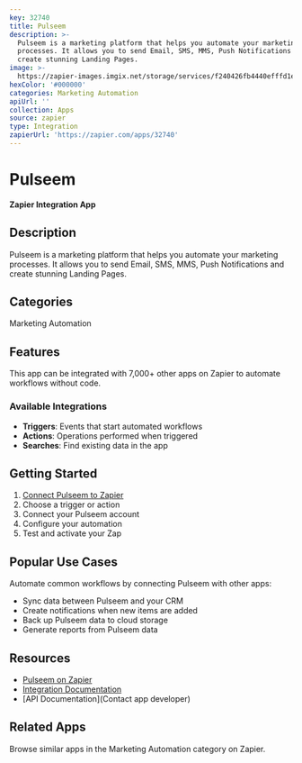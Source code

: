 ```yaml
---
key: 32740
title: Pulseem
description: >-
  Pulseem is a marketing platform that helps you automate your marketing
  processes. It allows you to send Email, SMS, MMS, Push Notifications and
  create stunning Landing Pages.
image: >-
  https://zapier-images.imgix.net/storage/services/f240426fb4440efffd1e324bd3aa60b4.jpg?auto=format%2Ccompress&ixlib=python-3.0.0&q=50
hexColor: '#000000'
categories: Marketing Automation
apiUrl: ''
collection: Apps
source: zapier
type: Integration
zapierUrl: 'https://zapier.com/apps/32740'
---
```

# Pulseem

**Zapier Integration App**

## Description

Pulseem is a marketing platform that helps you automate your marketing processes. It allows you to send Email, SMS, MMS, Push Notifications and create stunning Landing Pages.

## Categories

Marketing Automation

## Features

This app can be integrated with 7,000+ other apps on Zapier to automate workflows without code.

### Available Integrations

- **Triggers**: Events that start automated workflows
- **Actions**: Operations performed when triggered
- **Searches**: Find existing data in the app

## Getting Started

1. [Connect Pulseem to Zapier](https://zapier.com/apps/32740)
2. Choose a trigger or action
3. Connect your Pulseem account
4. Configure your automation
5. Test and activate your Zap

## Popular Use Cases

Automate common workflows by connecting Pulseem with other apps:

- Sync data between Pulseem and your CRM
- Create notifications when new items are added
- Back up Pulseem data to cloud storage
- Generate reports from Pulseem data

## Resources

- [Pulseem on Zapier](https://zapier.com/apps/32740)
- [Integration Documentation](https://zapier.com/apps/32740/integrations)
- [API Documentation](Contact app developer)

## Related Apps

Browse similar apps in the Marketing Automation category on Zapier.
